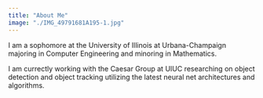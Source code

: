 ```yaml
---
title: "About Me"
image: "./IMG_49791681A195-1.jpg"
---
```


I am a sophomore at the University of Illinois at Urbana-Champaign majoring in Computer Engineering and minoring in Mathematics.

I am currectly working with the Caesar Group at UIUC researching on object detection and object tracking utilizing the latest neural net architectures and algorithms. 


